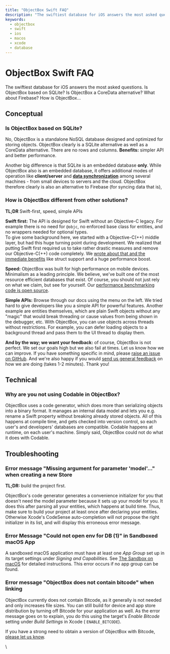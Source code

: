 ```yaml
---
title: "ObjectBox Swift FAQ"
description: "The swiftiest database for iOS answers the most asked questions. Is ObjectBox based on SQLite? Is ObjectBox a CoreData alternative? What about Firebase? How ..."
keywords:
  - objectbox
  - swift
  - ios
  - macos
  - xcode
  - database
---
```








<TechnicalArticleSchema
  headline="ObjectBox Swift FAQ"
  description="The swiftiest database for iOS answers the most asked questions. Is ObjectBox based on SQLite? Is ObjectBox a CoreData alternative? What about Firebase? How ..."
  url="https://swift.objectbox.io/faq"
  datePublished="2025-07-15"
  dateModified="2025-07-15"
/>

# ObjectBox Swift FAQ

The swiftiest database for iOS answers the most asked questions. Is ObjectBox based on SQLite? Is ObjectBox a CoreData alternative? What about Firebase? How is ObjectBox...


## Conceptual

### Is ObjectBox based on SQLite?

No, ObjectBox is a standalone NoSQL database designed and optimized for storing objects. ObjectBox clearly is a SQLite alternative as well as a CoreData alternative. There are no rows and columns. **Benefits:** simpler API and better performance. &#x20;

Another big difference is that SQLite is an embedded database **only**. While ObjectBox also is an embedded database, it offers additional modes of operation like **client/server** and [**data synchronization**](https://objectbox.io/sync/) among several machines - from small devices to servers and the cloud. ObjectBox therefore clearly is also an alternative to Firebase (for syncing data that is),

### How is ObjectBox different from other solutions?

**TL;DR** Swift-first, speed, simple APIs

**Swift first:** The API is designed for Swift without an Objective-C legacy. For example there is no need for `@objc`, no enforced base class for entities, and no wrappers needed for optional types.\
To give some background here, we started with a Objective-C(++) middle layer, but had this huge turning point during development. We realized that putting Swift first required us to take rather drastic measures and remove our Objective-C(++) code completely. We [wrote about that and the immediate benefits](https://objectbox.io/speed-increase-with-swift/) like struct support and a huge performance boost.

**Speed:** ObjectBox was built for high performance on mobile devices. Minimalism as a leading principle. We believe, we've built one of the most resource efficient databases that exist. Of course, you should not just rely on what we claim, but see for yourself. Our [performance benchmarking code is open source](https://github.com/objectbox/objectbox-swift-performance).

**Simple APIs:** Browse through our docs using the menu on the left. We tried hard to give developers like you a simple API for powerful features. Another example are entities themselves, which are plain Swift objects without any "magic" that would break threading or cause values from being shown in the debugger, etc. With ObjectBox, you can use objects across threads without restrictions. For example, you can defer loading objects to a background thread and pass them to the UI thread to display them.

**And by the way; we want your feedback:** of course, ObjectBox is not perfect. We set our goals high but we also fail at times. Let us know how we can improve. If you have something specific in mind, please [raise an issue on GitHub](https://github.com/objectbox/objectbox-swift/issues). And we're also happy if you would [send us general feedback](https://docs.google.com/forms/d/e/1FAIpQLSd0neiviD0Yal0Tn7921w-XWI2d0ONpLm7TfVKp7OvwW2Tu2A/viewform?usp=sf_link) on how we are doing (takes 1-2 minutes). Thank you!

## Technical

### Why are you not using Codable in ObjectBox?

ObjectBox uses a code generator, which does more than serializing objects into a binary format. It manages an internal data model and lets you e.g. rename a Swift property without breaking already stored objects. All of this happens at compile time, and gets checked into version control, so each user's and developers' databases are compatible. Codable happens at runtime, on each user's machine. Simply said, ObjectBox could not do what it does with Codable.

## Troubleshooting

### Error message "Missing argument for parameter 'model'..." when creating a new Store

**TL;DR:** build the project first.

ObjectBox's code generator generates a convenience initializer for you that doesn't need the model parameter because it sets up your model for you. It does this after parsing all your entities, which happens at build time. Thus, make sure to build your project at least once after declaring your entities. Otherwise Xcode's CodeSense auto-completion will not propose the right initializer in its list, and will display this erroneous error message.

### Error Message "Could not open env for DB (1)" in Sandboxed macOS App

A sandboxed macOS application must have at least one _App Group_ set up in its target settings under _Signing and Capabilities_. See [The Sandbox on macOS](advanced/macos) for detailed instructions. This error occurs if no app group can be found.

### Error message "ObjectBox does not contain bitcode" when linking

ObjectBox currently does not contain Bitcode, as it generally is not needed and only increases file sizes. You can still build for device and app store distribution by turning off Bitcode for your application as well. As the error message goes on to explain, you do this using the target's _Enable Bitcode_ setting under _Build Settings_ in Xcode ( `ENABLE_BITCODE`).

If you have a strong need to obtain a version of ObjectBox with Bitcode, [please let us know](https://objectbox.io/feedback/).

\